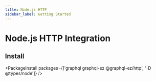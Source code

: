 ---
title: Node.js HTTP
sidebar_label: Getting Started
---

# Node.js HTTP Integration

## Install

<PackageInstall packages={['graphql graphql-ez @graphql-ez/http', '-D @types/node']} />
